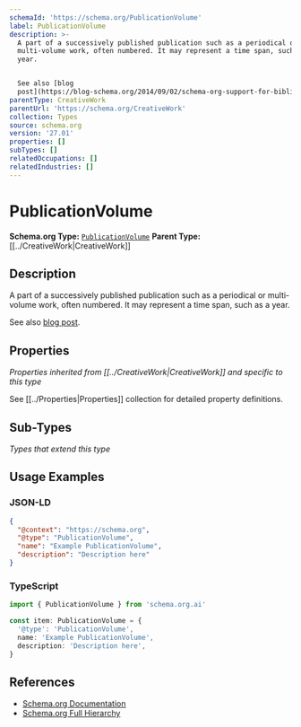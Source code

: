 ```yaml
---
schemaId: 'https://schema.org/PublicationVolume'
label: PublicationVolume
description: >-
  A part of a successively published publication such as a periodical or
  multi-volume work, often numbered. It may represent a time span, such as a
  year.


  See also [blog
  post](https://blog-schema.org/2014/09/02/schema-org-support-for-bibliographic-relationships-and-periodicals/).
parentType: CreativeWork
parentUrl: 'https://schema.org/CreativeWork'
collection: Types
source: schema.org
version: '27.01'
properties: []
subTypes: []
relatedOccupations: []
relatedIndustries: []
---
```

# PublicationVolume

**Schema.org Type:** [`PublicationVolume`](https://schema.org/PublicationVolume)
**Parent Type:** [[../CreativeWork|CreativeWork]]

## Description

A part of a successively published publication such as a periodical or multi-volume work, often numbered. It may represent a time span, such as a year.

See also [blog post](https://blog-schema.org/2014/09/02/schema-org-support-for-bibliographic-relationships-and-periodicals/).

## Properties

*Properties inherited from [[../CreativeWork|CreativeWork]] and specific to this type*

See [[../Properties|Properties]] collection for detailed property definitions.

## Sub-Types

*Types that extend this type*

## Usage Examples

### JSON-LD

```json
{
  "@context": "https://schema.org",
  "@type": "PublicationVolume",
  "name": "Example PublicationVolume",
  "description": "Description here"
}
```

### TypeScript

```typescript
import { PublicationVolume } from 'schema.org.ai'

const item: PublicationVolume = {
  '@type': 'PublicationVolume',
  name: 'Example PublicationVolume',
  description: 'Description here',
}
```

## References

- [Schema.org Documentation](https://schema.org/PublicationVolume)
- [Schema.org Full Hierarchy](https://schema.org/docs/full.html)
